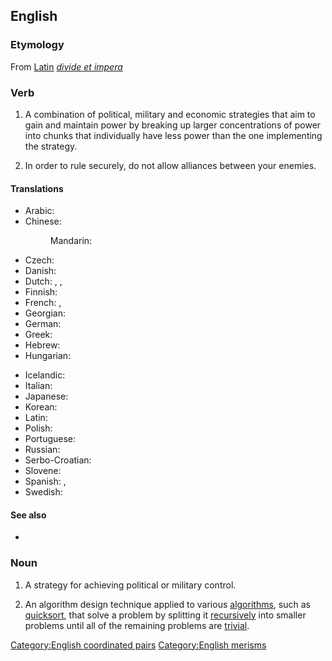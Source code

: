 ==English==
{{wikipedia}}

===Etymology===
From [[w:Latin|Latin]] ''[[divide et impera]]''

===Verb===
{{en-verb|divides and conquers|dividing and conquering|divided and conquered}}

# A combination of political, military and economic strategies that aim to gain and maintain power by breaking up larger concentrations of power into chunks that individually have less power than the one implementing the strategy.
# {{lb|en|as imperative|proverb}} In order to rule securely, do not allow alliances between your enemies.

====Translations====
{{trans-top|Divide and conquer}}
* Arabic: {{t|ar|فَرِّق تَسُد}}
* Chinese:
*: Mandarin: {{t+|cmn|分而治之|tr=fēn'érzhìzhī|sc=Hani}}
* Czech: {{t|cs|rozděl a panuj}}
* Danish: {{t|da|del og hersk}}
* Dutch: {{t|nl|divide et impera}}, {{t|nl|deel en heers}}, {{t|nl|verdeel en heers}}
* Finnish: {{t|fi|hajota ja hallitse}}
* French: {{t|fr|diviser pour mieux regner}}, {{t+|fr|diviser pour régner}}
* Georgian: {{t+|ka|დაყავი და იბატონე}}
* German: {{t|de|teile und herrsche}}
* Greek: {{t+|el|διαίρει και βασίλευε}}
* Hebrew: {{t+|he|הפרד ומשול|tr=hafréd umshól}}
* Hungarian: {{t+|hu|oszd meg és uralkodj}}
{{trans-mid}}
* Icelandic: {{t|is|deila og drottna}}
* Italian: {{t|it|dividi e domina}}
* Japanese: {{t|ja|分割統治|tr=ぶんかつとうち, bunkatsu-tōchi}}
* Korean: {{t|ko|분열시킨 뒤에 정복한다}}
* Latin: {{t|la|divide et impera}}
* Polish: {{t|pl|dziel i rządź}}
* Portuguese: {{t|pt|dividir e conquistar}}
* Russian: {{t|ru|разделя́й и вла́ствуй}}
* Serbo-Croatian: {{t|sh|завади па владај|tr=zavadi pa vladaj|sc=Cyrl}}
* Slovene: {{t|sl|deli in vladaj}}
* Spanish: {{t|es|divide y conquista}}, {{t|es|divide y vencerás}}
* Swedish: {{t|sv|söndra och härska}}
{{trans-bottom}}

====See also====
* {{l|en|divide and rule}}

===Noun===
{{en-noun|-}}

# A strategy for achieving political or military control.
# {{lb|en|computing}} An algorithm design technique applied to various [[algorithm]]s, such as [[quicksort]], that solve a problem by splitting it [[recursively]] into smaller problems until all of the remaining problems are [[trivial]].

[[Category:English coordinated pairs]]
[[Category:English merisms]]